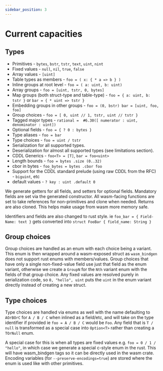 ```yaml
---
sidebar_position: 3
---
```


# Current capacities

## Types

* Primitives - `bytes`, `bstr`, `tstr`, `text`, `uint`, `nint`
* Fixed values - `null`, `nil`, `true`, `false`
* Array values - `[uint]`
* Table types as members - `foo = ( x: { * a => b } )`
* Inline groups at root level - `foo = ( a: uint, b: uint)`
* Array groups - `foo = [uint, tstr, 0, bytes]`
* Map groups (both struct-type and table-type) - `foo = { a: uint, b: tstr }` or `bar = { * uint => tstr }`
* Embedding groups in other groups - `foo = (0, bstr) bar = [uint, foo, foo]`
* Group choices - `foo = [ 0, uint // 1, tstr, uint // tstr }`
* Tagged major types - `rational =  #6.30([ numerator : uint, denominator : uint])`
* Optional fields - `foo = { ? 0 : bytes }`
* Type aliases - `foo = bar`
* Type choices - `foo = uint / tstr`
* Serialization for all supported types.
* Deserialization for almost all supported types (see limitations section).
* CDDL Generics - `foo<T> = [T]`, `bar = foo<uint>`
* Length bounds - `foo = bytes .size (0..32)`
* cbor in bytes - `foo_bytes = bytes .cbor foo`
* Support for the CDDL standard prelude (using raw CDDL from the RFC) - `biguint`, etc
* default values - `? key : uint .default 0`

We generate getters for all fields, and setters for optional fields. Mandatory fields are set via the generated constructor. All wasm-facing functions are set to take references for non-primitives and clone when needed. Returns are also cloned. This helps make usage from wasm more memory safe.

Identifiers and fields are also changed to rust style. ie `foo_bar = { Field-Name: text }` gets converted into `struct FooBar { field_name: String }`

## Group choices

Group choices are handled as an enum with each choice being a variant. This enum is then wrapped around a wasm-exposed struct as `wasm_bindgen` does not support rust enums with members/values.
Group choices that have only a single non-fixed-value field use just that field as the enum variant, otherwise we create a `GroupN` for the `Nth` variant enum with the fields of that group choice. Any fixed values are resolved purely in serialization code, so `0, "hello", uint` puts the `uint` in the enum variant directly instead of creating a new struct.
## Type choices

Type choices are handled via enums as well with the name defaulting to `AOrBOrC` for `A / B / C` when inlined as a field/etc, and will take on the type identifier if provided ie `foo = A / B / C` would be `Foo`.
Any field that is `T / null` is transformed as a special case into `Option<T>` rather than creating a `TOrNull` enum.

A special case for this is when all types are fixed values e.g. `foo = 0 / 1 / "hello"`, in which case we generate a special c-style enum in the rust. This will have wasm_bindgen tags so it can be directly used in the wasm crate. Encoding variables (for `--preserve-encodings=true`) are stored where the enum is used like with other primitives.
